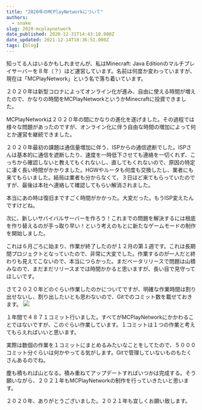 ```yaml
---
title: "2020年のMCPlayNetworkについて"
authors:
  - snake
slug: 2020-mcplaynetwork
date_published: 2020-12-31T14:43:10.000Z
date_updated: 2021-12-14T18:36:51.000Z
tags: [blog]
---
```


知ってる人はいるかもしれませんが、私はMinecraft: Java Editionのマルチプレイサーバーを８年（？）ほど運営しています。名前は何度か変わっていますが、現在は「MCPlayNetwork」という名で落ち着いています。

２０２０年は新型コロナによってオンライン化が進み、自由に使える時間が増えたので、かなりの時間をMCPlayNetworkというかMinecraftに投資できました。

MCPlayNetworkは２０２０年の間にかなりの進化を遂げました。その過程では様々な問題があったのですが、オンライン化に伴う自由な時間の増加によって何とか運営を継続できました。

２０２０年最初の課題は通信量増加に伴う、ISPからの通信遮断でした。ISPさんは基本的に通信を遮断したり、速度を一時低下させても連絡を一切くれず、こっちから確認しないと教えてもくれないし、直してもくれないので、原因の特定に凄く長い時間がかかりました。HGWやルータも何度も交換したし、業者にも来てもらいました。結局は業者も分からなくて、３日ほど来てもらっていたのですが、最後は本社へ連絡して確認してもらい解消されました。

本当にあの時は復旧まですごく時間がかかった。大変だった。もうISP変えたんですけどね。

次に、新しいサバイバルサーバーを作ろう！これまでの問題を解決するには根底を作り替えるのが手っ取り早い！という考えのもとに新たなゲームモードの制作を開始しました。

これは６月ごろに始まり、作業が終了したのが１２月の第１週です。これは長期間プロジェクトとなっていたので、非常に大変でした。作業するのが一人だと終わりも見えてこないので、本当につらかった。まだベータリリースで問題は山積みなので、まだまだリリースまでは時間かかると思いますが、長い目で見守ってほしいです。

さて２０２０年どのぐらい作業したのかについてですが、明確な作業時間は割り出せないし、割り出したいとも思わないので、Gitでのコミット数を載せておきます。
![](https://i.imgur.com/TzC6LXm.png)

１年間で４８７１コミット行いました。すべてがMCPlayNetworkにかかわることではないですが、このぐらい作業しています。１コミットは１つの作業と考えてもらえればいいと思います。

実際は数個の作業を１コミットにまとめるみたいなことをしてたので、５０００コミット分ぐらいは何かやってる気がします。Gitで管理していないものもたくさんあるのでね。

塵も積もれば山となる。積み重ねてアップデートすればいつかは完成する。そう願いながら、２０２１年もMCPlayNetworkの制作を行っていきたいと思います。

２０２０年、ありがとうございました。２０２１年も宜しくお願い致します。
